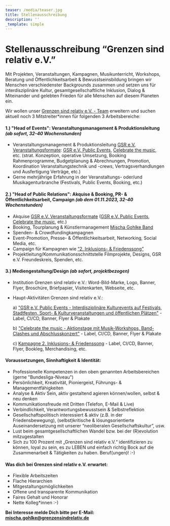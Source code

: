 ```yaml
---
teaser: /media/teaser.jpg
title: Stellenausschreibung
description: ''
_template: simple
---
```


# Stellenausschreibung “Grenzen sind relativ e.V.”

Mit Projekten, Veranstaltungen, Kampagnen, Musikunterricht, Workshops, Beratung und Öffentlichkeitsarbeit & Bewusstseinsbildung bringen wir Menschen verschiedenster Backgrounds zusammen und setzen uns für interdisziplinäre Kultur, gesamtgesellschaftliche Inklusion, Dialog & Miteinander und gelebten Frieden für alle Menschen auf diesem Planeten ein.

Wir wollen unser [Grenzen sind relativ e.V. - Team](/ueber-uns/das-team/alle) erweitern und suchen aktuell noch 3 Mitstreiter\*innen für folgenden 3 Arbeitsbereiche:

#### 1.) "Head of Events": Veranstaltungsmanagement & Produktionsleitung *(ab sofort, 32-40 Wochenstunden)*

* Veranstaltungsmanagement & Produktionsleitung [GSR e.V. Veranstaltungsformate](/aktivitaeten/projekte-und-veranstaltungen/veranstaltungsformate-fuer-dein-event/infos-veranstaltungsformate-fur-dein-event): [GSR e.V. Public Events](/aktivitaeten/projekte-und-veranstaltungen/veranstaltungsformate-fuer-dein-event/support-inklusion), [Celebrate the music](/aktivitaeten/projekte-und-veranstaltungen/celebrate-the-music/allgemeine-infos-erlebnistage-inklusion), etc. (strat. Konzeption, operative Umsetzung, Booking Rahmenprogramme, Budgetplanung & Abrechnungen, Promotion, Koordination Veranstaltungstechnik und -crews, Vertragsverhandlungen und Ausfertigung Verträge, etc.)
* Gerne mehrjährige Erfahrung in der Veranstaltungs- oder/und Musikagenturbranche (Festivals, Public Events, Booking, etc.)

#### 2.) "Head of Public Relations": Akquise & Booking, PR- & Öffentlichkeitsarbeit, Campaign *(ab dem 01.11.2023, 32-40 Wochenstunden)*

* Akquise [GSR e.V. Veranstaltungsformate](https://www.grenzensindrelativ.de/aktivitaeten/projekte-und-veranstaltungen/veranstaltungsformate-fuer-dein-event/infos-veranstaltungsformate-fur-dein-event) ([GSR e.V. Public Events](/aktivitaeten/projekte-und-veranstaltungen/veranstaltungsformate-fuer-dein-event/support-inklusion), [Celebrate the music](/aktivitaeten/projekte-und-veranstaltungen/celebrate-the-music/allgemeine-infos-erlebnistage-inklusion), etc.)
* Booking, Tourplanung & Künstlermanagement [Mischa Gohlke Band](https://mischagohlkeband.de/)
* Spenden- & Crowdfundingkampagnen
* Event-Promotion, Presse- & Öffentlichkeitsarbeit, Networking, Social Media, etc.
* Campaign für Kampagnen wie [“2. Inklusions- & Friedenssong”](https://www.grenzensindrelativ.de/aktivitaeten/kampagnen-musikvideos/inklusions-und-friedenskampagnensong/allgemeine-infos-2-inklusion-friedenssong)
* Projektleitung/Kommunikationsschnittstelle Filmprojekte, Designs, GSR e.V. Freundeskreis, Spenden, etc.

#### 3.) Mediengestaltung/Design *(ab sofort, projektbezogen)*

* Institution Grenzen sind relativ e.V.: Word-Bild-Marke, Logo, Banner, Flyer, Broschüre, Briefpapier, Visitenkarten, Webseite, etc.
* Haupt-Aktivitäten Grenzen sind relativ e.V.:

  a) ["GSR e.V. Public Events - Interdisziplinäre Kulturevents auf Festivals, Stadtfesten, Sport- & Kulturveranstaltungen und öffentlichen Plätzen"](/aktivitaeten/projekte-und-veranstaltungen/veranstaltungsformate-fuer-dein-event/support-inklusion) - Label, CI/CD, Banner, Flyer & Plakate

  b) ["Celebrate the music - Aktionstage mit Musik-Workshops, Band-Clashes und Abschlusskonzert"](/aktivitaeten/projekte-und-veranstaltungen/celebrate-the-music/allgemeine-infos-erlebnistage-inklusion) - Label, CI/CD, Banner, Flyer & Plakate

  c) [Kampagne 2. Inklusions- & Friedenssong](/aktivitaeten/kampagnen-musikvideos/inklusions-und-friedenskampagnensong/allgemeine-infos-2-inklusion-friedenssong) - Label, CI/CD, Banner, Flyer, Bookleg, Merchandising, etc.

#### Voraussetzungen, Sinnhaftigkeit & Identität:

* Professionelle Kompetenzen in den oben genannten Arbeitsbereichen (gerne "Bundesliga-Niveau")
* Persönlichkeit, Kreativität, Pioniergeist, Führungs- & Managementfähigkeiten
* Analyse & Aktiv Sein, aktiv gestaltend agieren können/wollen, selbst & neu denken
* Kommunikationsfreude mit Dritten (Telefon, E-Mail & Live)
* Verbindlichkeit, Verantwortungsbewusstsein & Selbstreflektion
* Gesellschaftspolitisch interessiert & aktiv (z.B. in der Friedensbewegung), (selbst)kritische & lösungsorientierte Auseinandersetzung mit unserer “neoliberalen Gesellschaftskultur”, usw.
* Lust beim gesamtgesellschaftlichen Wandel bzw. bei der (R)evolution mitzugestalten
* Sich zu 100 Prozent mit „Grenzen sind relativ e.V.“ identifizieren zu können, loyal zu sein, es zu LEBEN und einfach richtig Bock auf die Zusammenarbeit & Tätigkeiten zu haben. Beruf(ungen)! :-)

#### Was dich bei Grenzen sind relativ e.V. erwartet:

* Flexible Arbeitszeiten
* Flache Hierarchien
* Mitgestaltungsmöglichkeiten
* Offene und transparente Kommunikation
* Faires Gehalt und Honorar
* Nette Kolleg\*innen :-)

**Bei Interesse melde Dich bitte per E-Mail:** **[mischa.gohlke@grenzensindrelativ.de](mailto\:mischa.gohlke@grenzensindrelativ.de)**
